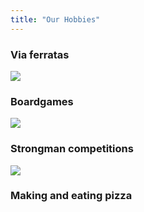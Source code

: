 ```yaml
---
title: "Our Hobbies"
---
```


### Via ferratas

![](fig/feratki.png)

### Boardgames

![](fig/DSC_2655.jpeg)

### Strongman competitions

![](fig/1A77D714-1429-4B53-9916-AD786D8153FD.jpeg)

### Making and eating pizza